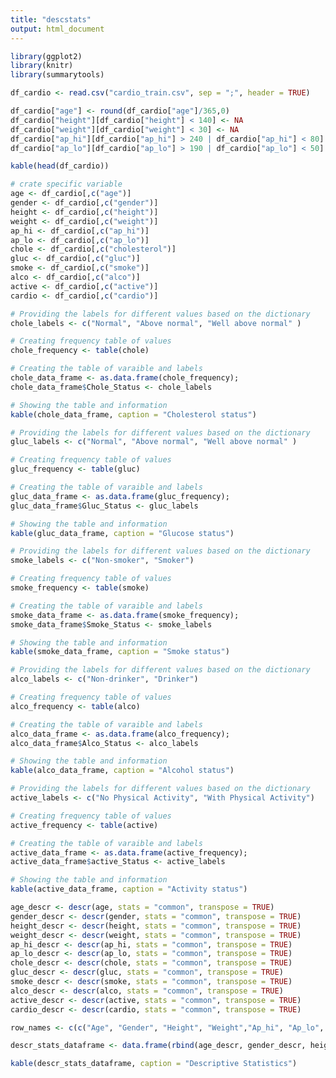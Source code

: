 ```yaml
---
title: "descstats"
output: html_document
---
```


```r
library(ggplot2)
library(knitr)
library(summarytools)
```


```r
df_cardio <- read.csv("cardio_train.csv", sep = ";", header = TRUE)
```

```r
df_cardio["age"] <- round(df_cardio["age"]/365,0)
df_cardio["height"][df_cardio["height"] < 140] <- NA
df_cardio["weight"][df_cardio["weight"] < 30] <- NA
df_cardio["ap_hi"][df_cardio["ap_hi"] > 240 | df_cardio["ap_hi"] < 80] <- NA
df_cardio["ap_lo"][df_cardio["ap_lo"] > 190 | df_cardio["ap_lo"] < 50] <- NA
```

```r
kable(head(df_cardio))
```

```r
# crate specific variable
age <- df_cardio[,c("age")]
gender <- df_cardio[,c("gender")]
height <- df_cardio[,c("height")]
weight <- df_cardio[,c("weight")]
ap_hi <- df_cardio[,c("ap_hi")]
ap_lo <- df_cardio[,c("ap_lo")]
chole <- df_cardio[,c("cholesterol")]
gluc <- df_cardio[,c("gluc")]
smoke <- df_cardio[,c("smoke")]
alco <- df_cardio[,c("alco")]
active <- df_cardio[,c("active")]
cardio <- df_cardio[,c("cardio")]
```

```r
# Providing the labels for different values based on the dictionary
chole_labels <- c("Normal", "Above normal", "Well above normal" )

# Creating frequency table of values
chole_frequency <- table(chole)

# Creating the table of varaible and labels
chole_data_frame <- as.data.frame(chole_frequency);
chole_data_frame$Chole_Status <- chole_labels

# Showing the table and information
kable(chole_data_frame, caption = "Cholesterol status")
```

```r
# Providing the labels for different values based on the dictionary
gluc_labels <- c("Normal", "Above normal", "Well above normal" )

# Creating frequency table of values
gluc_frequency <- table(gluc)

# Creating the table of varaible and labels
gluc_data_frame <- as.data.frame(gluc_frequency);
gluc_data_frame$Gluc_Status <- gluc_labels

# Showing the table and information
kable(gluc_data_frame, caption = "Glucose status")
```

```r
# Providing the labels for different values based on the dictionary
smoke_labels <- c("Non-smoker", "Smoker")

# Creating frequency table of values
smoke_frequency <- table(smoke)

# Creating the table of varaible and labels
smoke_data_frame <- as.data.frame(smoke_frequency);
smoke_data_frame$Smoke_Status <- smoke_labels

# Showing the table and information
kable(smoke_data_frame, caption = "Smoke status")
```

```r
# Providing the labels for different values based on the dictionary
alco_labels <- c("Non-drinker", "Drinker")

# Creating frequency table of values
alco_frequency <- table(alco)

# Creating the table of varaible and labels
alco_data_frame <- as.data.frame(alco_frequency);
alco_data_frame$Alco_Status <- alco_labels

# Showing the table and information
kable(alco_data_frame, caption = "Alcohol status")
```

```r
# Providing the labels for different values based on the dictionary
active_labels <- c("No Physical Activity", "With Physical Activity")

# Creating frequency table of values
active_frequency <- table(active)

# Creating the table of varaible and labels
active_data_frame <- as.data.frame(active_frequency);
active_data_frame$active_Status <- active_labels

# Showing the table and information
kable(active_data_frame, caption = "Activity status")
```


```r
age_descr <- descr(age, stats = "common", transpose = TRUE)
gender_descr <- descr(gender, stats = "common", transpose = TRUE)
height_descr <- descr(height, stats = "common", transpose = TRUE)
weight_descr <- descr(weight, stats = "common", transpose = TRUE)
ap_hi_descr <- descr(ap_hi, stats = "common", transpose = TRUE)
ap_lo_descr <- descr(ap_lo, stats = "common", transpose = TRUE)
chole_descr <- descr(chole, stats = "common", transpose = TRUE)
gluc_descr <- descr(gluc, stats = "common", transpose = TRUE)
smoke_descr <- descr(smoke, stats = "common", transpose = TRUE)
alco_descr <- descr(alco, stats = "common", transpose = TRUE)
active_descr <- descr(active, stats = "common", transpose = TRUE)
cardio_descr <- descr(cardio, stats = "common", transpose = TRUE)
```

```r
row_names <- c(c("Age", "Gender", "Height", "Weight","Ap_hi", "Ap_lo", "Chole", "Gluc", "Smoke","Alco","Active","Cardio"))

descr_stats_dataframe <- data.frame(rbind(age_descr, gender_descr, height_descr, weight_descr, ap_hi_descr, ap_lo_descr, chole_descr, gluc_descr, smoke_descr, alco_descr, active_descr, cardio_descr), row.names = row_names)

kable(descr_stats_dataframe, caption = "Descriptive Statistics")
```



